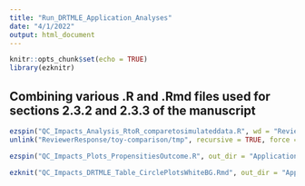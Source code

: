 ```yaml
---
title: "Run_DRTMLE_Application_Analyses"
date: "4/1/2022"
output: html_document
---
```


```r
knitr::opts_chunk$set(echo = TRUE)
library(ezknitr)
```

## Combining various .R and .Rmd files used for sections 2.3.2 and 2.3.3 of the manuscript

```r

ezspin("QC_Impacts_Analysis_RtoR_comparetosimulateddata.R", wd = "ReviewerResponse", out_dir = "toy-comparison", fig_dir = "tmp")
unlink("ReviewerResponse/toy-comparison/tmp", recursive = TRUE, force = TRUE)

```


```r

ezspin("QC_Impacts_Plots_PropensitiesOutcome.R", out_dir = "Application_Figures")

```

```r

ezknit("QC_Impacts_DRTMLE_Table_CirclePlotsWhiteBG.Rmd", out_dir = "Application_Figures")

```

